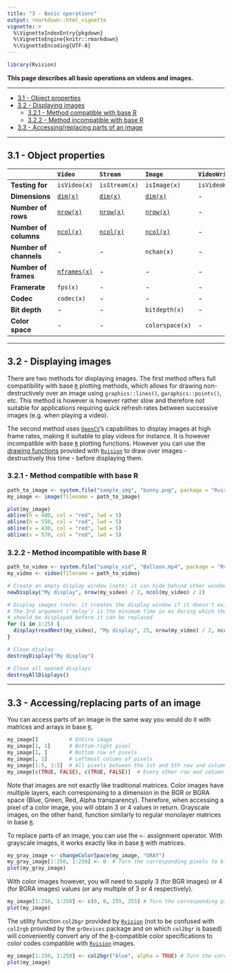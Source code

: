```yaml
---
title: "3 - Basic operations"
output: rmarkdown::html_vignette
vignette: >
  %\VignetteIndexEntry{pkgdown}
  %\VignetteEngine{knitr::rmarkdown}
  %\VignetteEncoding{UTF-8}
---
```


```r
library(Rvision)
```

__This page describes all basic operations on videos and images.__

---

+ [3.1 - Object properties ](#object-properties)
+ [3.2 - Displaying images](#displaying-images)
    + [3.2.1 - Method compatible with base R](#method-compatible-with-base-R)
    + [3.2.2 - Method incompatible with base R](#method-incompatible-with-base-R)
+ [3.3 - Accessing/replacing parts of an image](#access-replace)

---

## 3.1 - Object properties

|     | `Video` | `Stream` | `Image` | `VideoWriter` |
|:--- |:------- |:-------- |:------- |:------------- |
| **Testing for** | `isVideo(x)` | `isStream(x)` | `isImage(x)` | `isVideoWriter(x)` |
| **Dimensions** | <code>[dim(x)](../reference/dim.Rcpp_Video.html)</code> | <code>[dim(x)](../reference/dim.Rcpp_Stream.html)</code> | <code>[dim(x)](../reference/dim.Rcpp_Image.html)</code> | - |
| **Number of rows** | <code>[nrow(x)](../reference/video_dimensions.html)</code> | <code>[nrow(x)](../reference/stream_dimensions.html)</code> | <code>[nrow(x)](../reference/nrow.Rcpp_Image.html)</code> | - |
| **Number of columns** | <code>[ncol(x)](../reference/video_dimensions.html)</code> | <code>[ncol(x)](../reference/stream_dimensions.html)</code> | <code>[ncol(x)](../reference/nrow.Rcpp_Image.html)</code> | - |
| **Number of channels** | - | - | `nchan(x)` | - |
| **Number of frames** | <code>[nframes(x)](../reference/video_dimensions.html)</code> | - | - | - |
| **Framerate** | `fps(x)` | - | - | - |
| **Codec** | `codec(x)` | - | - | - |
| **Bit depth** | - | - | `bitdepth(x)` | - |
| **Color space** | - | - | `colorspace(x)` | - |

---

## 3.2 - Displaying images

There are two methods for displaying images. The first method offers full 
compatibility with base [`R`](https://cran.r-project.org) plotting methods, which 
allows for drawing non-destructively over an image using `graphics::lines()`, 
`garaphics::points()`, etc. This method is however is however rather slow and 
therefore not suitable for applications requiring quick refresh rates between 
successive images (e.g. when playing a video). 

The second method uses [`OpenCV`](http://opencv.org/)'s capabilities to display 
images at high frame rates, making it suitable to play videos for instance. It 
is however incompatible with base [`R`](https://cran.r-project.org) plotting 
functions. However you can use the [drawing functions](../drawing.html) provided 
with [`Rvision`](https://github.com/swarm-lab/Rvision) to draw over images 
- destructively this time - before displaying them.

### 3.2.1 - Method compatible with base R

```r
path_to_image <- system.file("sample_img", "bunny.png", package = "Rvision")
my_image <- image(filename = path_to_image)

plot(my_image)
abline(h = 400, col = "red", lwd = 5)
abline(h = 550, col = "red", lwd = 5)
abline(v = 430, col = "red", lwd = 5)
abline(v = 570, col = "red", lwd = 5)
```

### 3.2.2 - Method incompatible with base R

```r
path_to_video <- system.file("sample_vid", "Balloon.mp4", package = "Rvision")
my_video <- video(filename = path_to_video)

# Create an empty display window (note: it can hide behind other windows)
newDisplay("My display", nrow(my_video) / 2, ncol(my_video) / 2) 

# Display images (note: it creates the display window if it doesn't exist yet)
# The 3rd argument ('delay') is the minimum time in ms during which the image 
# should be displayed before it can be replaced
for (i in 1:25) {
  display(readNext(my_video), "My display", 25, nrow(my_video) / 2, ncol(my_video) / 2)
}

# Close display
destroyDisplay("My display")

# Close all opened displays
destroyAllDisplays()
```

---

## 3.3 - Accessing/replacing parts of an image

You can access parts of an image in the same way you would do it with matrices 
and arrays in base [`R`](https://cran.r-project.org). 

```r
my_image[]          # Entire image
my_image[1, 1]      # Bottom-right pixel
my_image[1, ]       # Bottom row of pixels
my_image[, 1]       # Leftmost column of pixels
my_image[1:5, 1:5]  # All pixels between the 1st and 5th row and column
my_image[c(TRUE, FALSE), c(TRUE, FALSE)]  # Every other row and column of pixels
```

Note that images are not exactly like traditional matrices. Color images have 
multiple layers, each corresponsing to a dimension in the BGR or BGRA space 
(Blue, Green, Red, Alpha transparency). Therefore, when accessing a pixel of a
color image, you will obtain 3 or 4 values in return. Grayscale images, on the 
other hand, function similarly to regular monolayer matrices in base 
[`R`](https://cran.r-project.org). 

To replace parts of an image, you can use the `<-` assignment operator. With 
grayscale images, it works exactly like in base [`R`](https://cran.r-project.org) 
with matrices. 

```r
my_gray_image <- changeColorSpace(my_image, "GRAY")
my_gray_image[1:250, 1:250] <- 0  # Turn the corresponding pixels to black
plot(my_gray_image)
```

With color images however, you will need to supply 3 (for BGR images) or 4 (for 
BGRA images) values (or any multiple of 3 or 4 respectively). 

```r
my_image[1:250, 1:250] <- c(0, 0, 255, 255) # Turn the corresponding pixels to red
plot(my_image)
```

The utility function `col2bgr` provided by [`Rvision`](https://github.com/swarm-lab/Rvision)
(not to be confused with `col2rgb` provided by the `grDevices` package and on 
which `col2bgr` is based) will conveniently convert any of the 
[`R`](https://cran.r-project.org)-compatible color specifications to color codes
compatible with [`Rvision`](https://github.com/swarm-lab/Rvision) images. 

```r
my_image[1:250, 1:250] <- col2bgr("blue", alpha = TRUE) # Turn the corresponding pixels to blue
plot(my_image)
```
